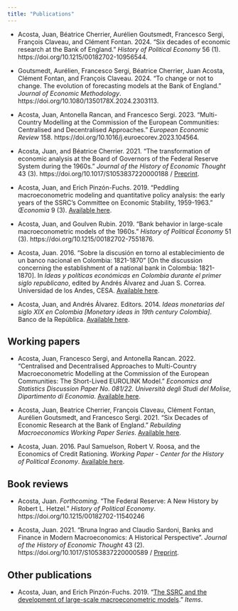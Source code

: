 ```yaml
---
title: "Publications"
---
```


- Acosta, Juan, Béatrice Cherrier, Aurélien Goutsmedt, Francesco Sergi, François Claveau, and Clément Fontan. 2024. "Six decades of economic research at the Bank of England." *History of Political Economy* 56 (1). https://doi.org/10.1215/00182702-10956544.

- Goutsmedt, Aurélien, Francesco Sergi, Béatrice Cherrier, Juan Acosta, Clément Fontan, and François Claveau. 2024. "To change or not to change. The evolution of forecasting models at the Bank of England." *Journal of Economic Methodology*. https://doi.org/10.1080/1350178X.2024.2303113.

- Acosta, Juan, Antonella Rancan, and Francesco Sergi. 2023. "Multi-Country Modelling at the Commission of the European Communities: Centralised and Decentralised Approaches." *European Economic Review* 158. https://doi.org/10.1016/j.euroecorev.2023.104564.

- Acosta, Juan, and Béatrice Cherrier. 2021. "The transformation of economic analysis at the Board of Governors of the Federal Reserve System during the 1960s." *Journal of the History of Economic Thought* 43 (3). https://doi.org/10.1017/S1053837220000188 / [Preprint](https://osf.io/4zujh/).

- Acosta, Juan, and Erich Pinzón-Fuchs. 2019. "Peddling macroeconometric modeling and quantitative policy analysis: the early years of the SSRC's Committee on Economic Stability, 1959-1963." *Œconomia* 9 (3). [Available here](https://journals.openedition.org/oeconomia/6603).

- Acosta, Juan, and Goulven Rubin. 2019. "Bank behavior in large-scale macroeconometric models of the 1960s." *History of Political Economy* 51 (3). https://doi.org/10.1215/00182702-7551876.

- Acosta, Juan. 2016. “Sobre la discusión en torno al establecimiento de un banco nacional en Colombia: 1821-1870” [On the discussion concerning the establishment of a national bank in Colombia: 1821-1870]. In *Ideas y políticas económicas en Colombia durante el primer siglo republicano*, edited by Andrés Álvarez and Juan S. Correa. Universidad de los Andes, CESA. [Available here](https://www.dropbox.com/s/fgkqtldy60anp9i/Acosta%20%282016%29%20Sobre%20la%20discusi%C3%B3n%20en%20torno%20al%20establecimiento%20de%20un%20banco%20nacional%20en%20Colombia%2C%201821-1870.pdf?dl=0).

- Acosta, Juan, and Andrés Álvarez. Editors. 2014. *Ideas monetarias del siglo XIX en Colombia [Monetary ideas in 19th century Colombia]*. Banco de la República. [Available here](https://babel.banrepcultural.org/digital/collection/p17054coll18/id/327).

## Working papers
- Acosta, Juan, Francesco Sergi, and Antonella Rancan. 2022. "Centralised and Decentralised Approaches to Multi-Country Macroeconometric Modelling at the Commission of the European Communities: The Short-Lived EUROLINK Model." *Economics and Statistics Discussion Paper No. 081/22. Università degli Studi del Molise, Dipartimento di Economia*. [Available here](https://ideas.repec.org/p/mol/ecsdps/esdp22081.html).

- Acosta, Juan, Beatrice Cherrier, François Claveau, Clément Fontan, Aurélien Goutsmedt, and Francesco Sergi. 2021. “Six Decades of Economic Research at the Bank of England.” *Rebuilding Macroeconomics Working Paper Series*. [Available here]( https://www.rebuildingmacroeconomics.ac.uk/academia-policy-pipeline).

- Acosta, Juan. 2016. Paul Samuelson, Robert V. Roosa, and the Economics of Credit Rationing. *Working Paper - Center for the History of Political Economy*. [Available here](https://papers.ssrn.com/sol3/papers.cfm?abstract_id=2870684).


## Book reviews
- Acosta, Juan. *Forthcoming*. “The Federal Reserve: A New History by Robert L. Hetzel.” *History of Political Economy*. https://doi.org/10.1215/00182702-11540246

- Acosta, Juan. 2021. "Bruna Ingrao and Claudio Sardoni, Banks and Finance in Modern Macroeconomics: A Historical Perspective". *Journal of the History of Economic Thought* 43 (2). https://doi.org/10.1017/S1053837220000589 / [Preprint](https://osf.io/kfxhy/).


## Other publications
- Acosta, Juan, and Erich Pinzón-Fuchs. 2019. "[The SSRC and the development of large-scale macroeconometric models](https://items.ssrc.org/insights/the-ssrc-and-the-development-of-large-scale-macroeconometric-models/)." *Items*.